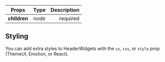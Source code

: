 
<Title type="header-widgets" title="HeaderWidgets">
  <p>
    The HeaderWidgets component is a simple flex container that wraps any header content that isn't part of your primary navigation. You might use this wrapper for the <span>ColorToggle</span>, <span>MenuToggle</span>, a search bar, or social media links.
  </p>

<p>By default this container will be visible on both desktop and mobile.</p>

</Title>

| Props        |  Type  | Description |
| ------------ | :----: | ----------: |
| **children** | _node_ |    required |

## Styling

You can add extra styles to HeaderWidgets with the `sx`, `css`, or `style` prop (ThemeUI, Emotion, or React).

<PageLink path="/components/menu-toggle" label="MenuToggle" />
